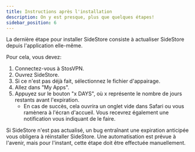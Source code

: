 ```yaml
---
title: Instructions après l'installation
description: On y est presque, plus que quelques étapes!
sidebar_position: 6
---
```

La dernière étape pour installer SideStore consiste à actualiser SideStore depuis l'application elle-même.

Pour cela, vous devez:

1. Connectez-vous à StosVPN.
2. Ouvrez SideStore.
3. Si ce n'est pas déjà fait, sélectionnez le fichier d'appairage.
4. Allez dans "My Apps".
5. Appuyez sur le bouton "x DAYS", où x représente le nombre de jours restants avant l'expiration.
    * En cas de succès, cela ouvrira un onglet vide dans Safari ou vous ramènera à l'écran d'accueil. Vous recevrez également une notification vous indiquant de le faire.

Si SideStore n'est pas actualisé, un bug entraînant une expiration anticipée vous obligera à réinstaller SideStore. Une automatisation est prévue à l'avenir, mais pour l'instant, cette étape doit être effectuée manuellement.
